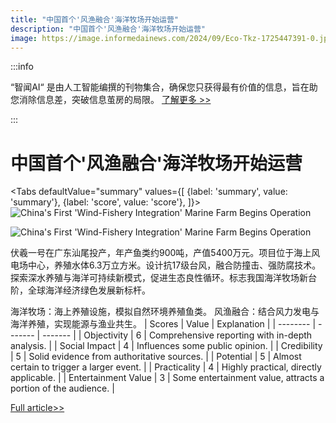 ```yaml
---
title: "中国首个'风渔融合'海洋牧场开始运营"
description: "中国首个'风渔融合'海洋牧场开始运营"
image: https://image.informedainews.com/2024/09/Eco-Tkz-1725447391-0.jpg
---
```



:::info

“智闻AI“ 是由人工智能编撰的刊物集合，确保您只获得最有价值的信息，旨在助您消除信息差，突破信息茧房的局限。  [了解更多 >>](/)

:::

# 中国首个'风渔融合'海洋牧场开始运营


<Tabs
	defaultValue="summary"
	values={[
	{label: 'summary', value: 'summary'},
	{label: 'score', value: 'score'},
]}>
<TabItem value="summary">
<img
  src="https://image.informedainews.com/2024/09/Eco-Tkz-1725447391-0.jpg"
  alt="China's First 'Wind-Fishery Integration' Marine Farm Begins Operation"
/>

<img
  src="https://image.informedainews.com/2024/09/Eco-OAt-1725447391-1.jpg"
  alt="China's First 'Wind-Fishery Integration' Marine Farm Begins Operation"
/>



伏羲一号在广东汕尾投产，年产鱼类约900吨，产值5400万元。项目位于海上风电场中心，养殖水体6.3万立方米。设计抗17级台风，融合防撞击、强防腐技术。探索深水养殖与海洋可持续新模式，促进生态良性循环。标志我国海洋牧场新台阶，全球海洋经济绿色发展新标杆。

海洋牧场：海上养殖设施，模拟自然环境养殖鱼类。
风渔融合：结合风力发电与海洋养殖，实现能源与渔业共生。
</TabItem>
<TabItem value="score">
	| Scores     | Value   | Explanation |
	| -------- | ------- | ------- |
	| Objectivity  | 6    | Comprehensive reporting with in-depth analysis.    |
	| Social Impact | 4     | Influences some public opinion.    |
	| Credibility    | 5    | Solid evidence from authoritative sources.    |
	| Potential    | 5    | Almost certain to trigger a larger event.    |
	| Practicality    | 4    | Highly practical, directly applicable.    |
	| Entertainment Value    | 3    | Some entertainment value, attracts a portion of the audience.    |
</TabItem>
</Tabs>

[Full article>>](https://www.cnbeta.com.tw/articles/tech/1444586.htm)
